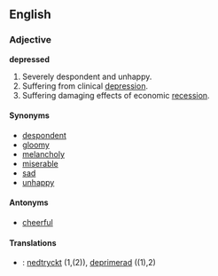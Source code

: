 ==English==

===Adjective===
'''depressed'''
# Severely despondent and unhappy.
# Suffering from clinical [[depression]].
# Suffering damaging effects of economic [[recession]].

====Synonyms====
*[[despondent]]
*[[gloomy]]
*[[melancholy]]
*[[miserable]]
*[[sad]]
*[[unhappy]]

====Antonyms====
*[[cheerful]]

====Translations====
*{{sv}}: [[nedtryckt]] (1,(2)), [[deprimerad]] ((1),2)